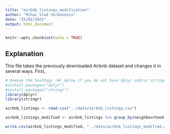 ```yaml
---
title: "airbnb_listings_modification"
author: "Mihai Vlad Serbanescu"
date: "25/02/2022"
output: html_document
---
```


```r
knitr::opts_chunk$set(echo = TRUE)
```

## Explanation

This file takes the previously downloaded Airbnb dataset and changes it in several ways. First, 

```r
# Remove the hashtags (#) below if you do not have dplyr and/or stringr installed, as this code requires them.
#install.packages("dplyr")
#install.packages("stringr")
library(dplyr)
library(stringr)

airbnb_listings <- read.csv("../data/airbnb_listings.csv")

airbnb_listings_modified <- airbnb_listings %>% group_by(neighbourhood) %>% summarise(listing_amount = sum(calculated_host_listings_count),average_price = mean(price), percentage_home_apt = sum(str_count(room_type,"Entire home/apt"))/n(), percentage_hotel_room = sum(str_count(room_type,"Hotel room"))/n(),percentage_private_room = sum(str_count(room_type,"Private room"))/n(), percentage_shared_room = sum(str_count(room_type,"Shared room"))/n())

write.csv(airbnb_listings_modified, "../data/airbnb_listings_modified.csv", row.names = FALSE)
```


